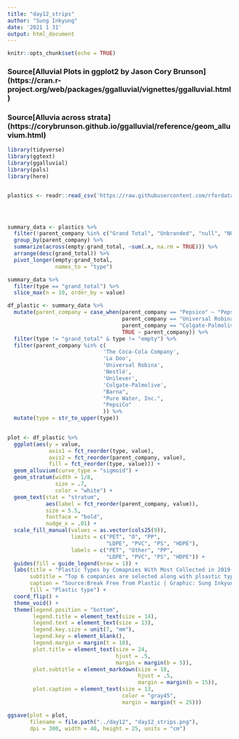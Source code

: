```yaml
---
title: "day12_strips"
author: "Sung Inkyung"
date: '2021 1 31'
output: html_document
---
```


```r
knitr::opts_chunk$set(echo = TRUE)
```
### Source[Alluvial Plots in ggplot2 by Jason Cory Brunson] (https://cran.r-project.org/web/packages/ggalluvial/vignettes/ggalluvial.html)
### Source[Alluvia across strata] (https://corybrunson.github.io/ggalluvial/reference/geom_alluvium.html)
```r
library(tidyverse)
library(ggtext)
library(ggalluvial)
library(pals)
library(here)


plastics <- readr::read_csv('https://raw.githubusercontent.com/rfordatascience/tidytuesday/master/data/2021/2021-01-26/plastics.csv')




summary_data <- plastics %>% 
  filter(!parent_company %in% c("Grand Total", "Unbranded", "null", "NULL", "Assorted")) %>% 
  group_by(parent_company) %>% 
  summarize(across(empty:grand_total, ~sum(.x, na.rm = TRUE))) %>% 
  arrange(desc(grand_total)) %>% 
  pivot_longer(empty:grand_total,
               names_to = "type")

summary_data %>% 
  filter(type == "grand_total") %>% 
  slice_max(n = 10, order_by = value)


```

```r
df_plastic <- summary_data %>% 
  mutate(parent_company = case_when(parent_company == "Pepsico" ~ "PepsiCo",
                                    parent_company == "Universal Robina Corporation" ~ "Universal\nRobina",
                                    parent_company == "Colgate-Palmolive" ~ "Colgate-\nPalmolive",
                                    TRUE ~ parent_company)) %>% 
  filter(type != "grand_total" & type != "empty") %>% 
  filter(parent_company %in% c(
                              'The Coca-Cola Company',
                              'La Doo',
                              'Universal Robina',
                              'Nestlé',
                              'Unilever',
                              'Colgate-Palmolive',
                              "Barna",
                              "Pure Water, Inc.",
                              "PepsiCo"
                              )) %>%
  mutate(type = str_to_upper(type))
  
```



```r
plot <- df_plastic %>% 
  ggplot(aes(y = value, 
             axis1 = fct_reorder(type, value),
             axis2 = fct_reorder(parent_company, value),
             fill = fct_reorder(type, value))) +
  geom_alluvium(curve_type = "sigmoid") + 
  geom_stratum(width = 1/8, 
               size = .7,
               color = "white") +
  geom_text(stat = "stratum",
            aes(label = fct_reorder(parent_company, value)),
            size = 5.5,
            fontface = "bold",
            nudge_x = .01) +
  scale_fill_manual(values = as.vector(cols25(9)),
                    limits = c("PET", "O", "PP",
                               "LDPE", "PVC", "PS", "HDPE"),
                    labels = c("PET", "Other", "PP",
                               "LDPE", "PVC", "PS", "HDPE")) +
  guides(fill = guide_legend(nrow = 1)) +
  labs(title = "Plastic Types by Comapnies With Most Collected in 2019-2020",
       subtitle = "Top 6 companies are selected along with plsastic types collected by volunteers around world<br>in the **Break Free from Plastic** events in 2019-2020",
       caption = "Source:Break Free from Plastic | Graphic: Sung Inkyung",
       fill = "Plastic type") +
  coord_flip() +
  theme_void() +
  theme(legend.position = "bottom",
        legend.title = element_text(size = 14),
        legend.text = element_text(size = 13),
        legend.key.size = unit(7, "mm"),
        legend.key = element_blank(),
        legend.margin = margin(t = 10),
        plot.title = element_text(size = 24, 
                                  hjust = .5,
                                  margin = margin(b = 5)),
        plot.subtitle = element_markdown(size = 18,
                                         hjust = .5,
                                         margin = margin(b = 15)),
        plot.caption = element_text(size = 13,
                                    color = "gray45",
                                    margin = margin(t = 25)))

ggsave(plot = plot,
       filename = file.path("../day12", "day12_strips.png"),
       dpi = 300, width = 40, height = 25, units = "cm")
```

